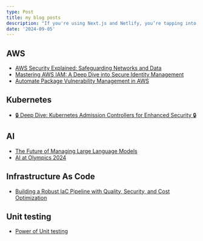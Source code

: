 ```yaml
---
type: Post
title: my blog posts
description: "If you're using Next.js and Netlify, you’re tapping into a powerhouse combination for fast, reliable, and scalable web applications."
date: '2024-09-05'
---
```


## AWS
- [AWS Security Explained: Safeguarding Networks and Data](https://medium.com/@buskey14/aws-security-explained-safeguarding-networks-and-data-13992cb9cbbe)
- [Mastering AWS IAM: A Deep Dive into Secure Identity Management](https://medium.com/@buskey14/mastering-aws-iam-a-deep-dive-into-secure-identity-management-be493aed98b7)
- [Automate Package Vulnerability Management in AWS](https://medium.com/@buskey14/automate-package-vulnerability-management-in-aws-1bc8c10e915c)
## Kubernetes
- [🔒 Deep Dive: Kubernetes Admission Controllers for Enhanced Security 🔒](https://medium.com/@buskey14/deep-dive-kubernetes-admission-controllers-for-enhanced-security-53257e360724)

## AI
- [The Future of Managing Large Language Models
](https://medium.com/@buskey14/llmops-the-future-of-managing-large-language-models-a6a2fdf39d47)
- [AI at Olympics 2024](https://medium.com/@buskey14/ai-at-olympics-2024-9350d83cbc7e)

## Infrastructure As Code
- [Building a Robust IaC Pipeline with Quality, Security, and Cost Optimization](https://medium.com/@buskey14/building-a-robust-iac-pipeline-with-quality-security-and-cost-optimization-15a56d448f20)

## Unit testing
- [Power of Unit testing](https://dev.to/prashanna/embracing-the-power-of-unit-testing-24f7)